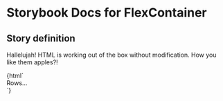 

# Storybook Docs for FlexContainer

<Meta title="govtnz-import" />

## Story definition

Hallelujah! HTML is working out of the box without modification.
How you like them apples?!

<Preview>
  <Story name="FlexContainer" height="100px">
    {html` <div class="g-flex-container">Rows...</div> `}
  </Story>
</Preview>
